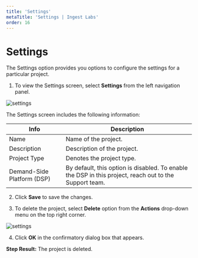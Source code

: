 ---
title: 'Settings'
metaTitle: 'Settings | Ingest Labs'
order: 16
---

# Settings

The Settings option provides you options to configure the settings for a particular project.

1.	To view the Settings screen, select **Settings** from the left navigation panel.

![settings](/images/settingsimages/settings.png)

The Settings screen includes the following information:

| Info   | Description | 
| ----------- | ----------- | 
| Name | Name of the project. |
|Description | Description of the project. |
| Project Type | Denotes the project type.| 
| Demand-Side Platform (DSP) | By default, this option is disabled. To enable the DSP in this project, reach out to the Support team. |

2. Click **Save** to save the changes.

3. To delete the project, select **Delete** option from the **Actions** drop-down menu on the top right corner.

![settings](/images/settingsimages/info.png)

4.	Click **OK** in the confirmatory dialog box that appears.

**Step Result:** The project is deleted.
